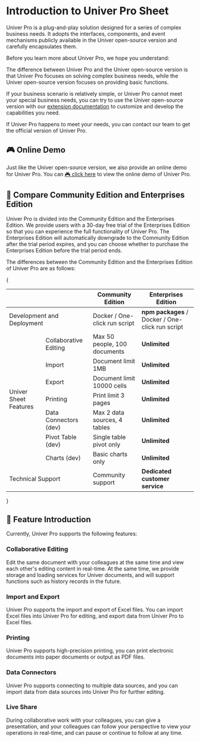 # Introduction to Univer Pro Sheet

Univer Pro is a plug-and-play solution designed for a series of complex business needs. It adopts the interfaces, components, and event mechanisms publicly available in the Univer open-source version and carefully encapsulates them.

Before you learn more about Univer Pro, we hope you understand:

The difference between Univer Pro and the Univer open-source version is that Univer Pro focuses on solving complex business needs, while the Univer open-source version focuses on providing basic functions.

If your business scenario is relatively simple, or Univer Pro cannot meet your special business needs, you can try to use the Univer open-source version with our [extension documentation](/guides/sheet/customization/canvas) to customize and develop the capabilities you need.

If Univer Pro happens to meet your needs, you can contact our team to get the official version of Univer Pro.

## 🎮 Online Demo

Just like the Univer open-source version, we also provide an online demo for Univer Pro. You can [🎮 click here](/pro/examples) to view the online demo of Univer Pro.

## 🎁 Compare Community Edition and Enterprises Edition

Univer Pro is divided into the Community Edition and the Enterprises Edition. We provide users with a 30-day free trial of the Enterprises Edition so that you can experience the full functionality of Univer Pro. The Enterprises Edition will automatically downgrade to the Community Edition after the trial period expires, and you can choose whether to purchase the Enterprises Edition before the trial period ends.

The differences between the Community Edition and the Enterprises Edition of Univer Pro are as follows:

{<table>
  <thead>
    <tr>
      <th colSpan="2">&nbsp;</th>
      <th>Community Edition</th>
      <th>Enterprises Edition</th>
    </tr>
  </thead>
  <tbody>
    <tr>
      <td colSpan="2">Development and Deployment</td>
      <td>Docker / One-click run script</td>
      <td><strong>npm packages</strong> / Docker / One-click run script</td>
    </tr>
    <tr>
      <td rowSpan="7">Univer Sheet Features</td>
      <td>Collaborative Editing</td>
      <td>Max 50 people, 100 documents</td>
      <td><strong>Unlimited</strong></td>
    </tr>
    <tr>
      <td>Import</td>
      <td>Document limit 1MB</td>
      <td><strong>Unlimited</strong></td>
    </tr>
    <tr>
      <td>Export</td>
      <td>Document limit 10000 cells</td>
      <td><strong>Unlimited</strong></td>
    </tr>
    <tr>
      <td>Printing</td>
      <td>Print limit 3 pages</td>
      <td><strong>Unlimited</strong></td>
    </tr>
    <tr>
      <td>Data Connectors (dev)</td>
      <td>Max 2 data sources, 4 tables</td>
      <td><strong>Unlimited</strong></td>
    </tr>
    <tr>
      <td>Pivot Table (dev)</td>
      <td>Single table pivot only</td>
      <td><strong>Unlimited</strong></td>
    </tr>
    <tr>
      <td>Charts (dev)</td>
      <td>Basic charts only</td>
      <td><strong>Unlimited</strong></td>
    </tr>
    <tr>
      <td colSpan="2">Technical Support</td>
      <td>Community support</td>
      <td><strong>Dedicated customer service</strong></td>
    </tr>
  </tbody>
</table>}

## 🌟 Feature Introduction

Currently, Univer Pro supports the following features:

### Collaborative Editing

Edit the same document with your colleagues at the same time and view each other's editing content in real-time. At the same time, we provide storage and loading services for Univer documents, and will support functions such as history records in the future.

### Import and Export

Univer Pro supports the import and export of Excel files. You can import Excel files into Univer Pro for editing, and export data from Univer Pro to Excel files.

### Printing

Univer Pro supports high-precision printing, you can print electronic documents into paper documents or output as PDF files.

### Data Connectors

Univer Pro supports connecting to multiple data sources, and you can import data from data sources into Univer Pro for further editing.

### Live Share

During collaborative work with your colleagues, you can give a presentation, and your colleagues can follow your perspective to view your operations in real-time, and can pause or continue to follow at any time.
